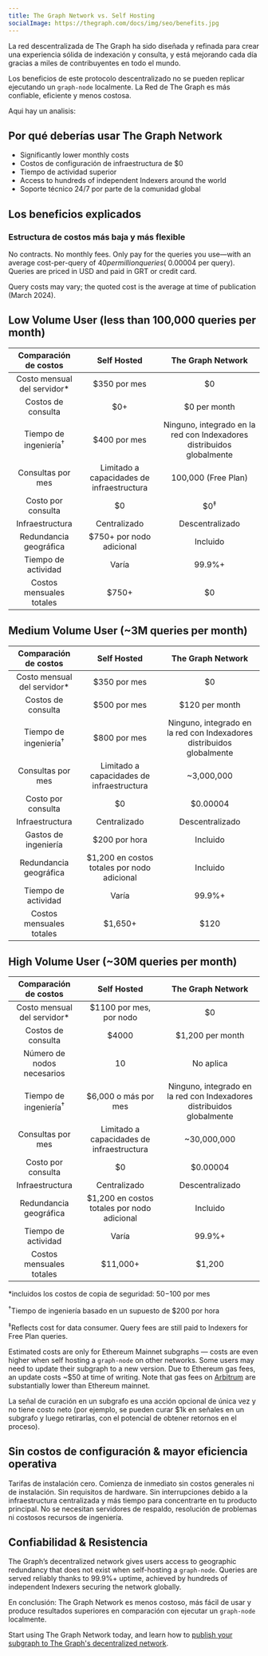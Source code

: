 ```yaml
---
title: The Graph Network vs. Self Hosting
socialImage: https://thegraph.com/docs/img/seo/benefits.jpg
---
```


La red descentralizada de The Graph ha sido diseñada y refinada para crear una experiencia sólida de indexación y consulta, y está mejorando cada día gracias a miles de contribuyentes en todo el mundo.

Los beneficios de este protocolo descentralizado no se pueden replicar ejecutando un `graph-node` localmente. La Red de The Graph es más confiable, eficiente y menos costosa.

Aqui hay un analisis:

## Por qué deberías usar The Graph Network

- Significantly lower monthly costs
- Costos de configuración de infraestructura de $0
- Tiempo de actividad superior
- Access to hundreds of independent Indexers around the world
- Soporte técnico 24/7 por parte de la comunidad global

## Los beneficios explicados

### Estructura de costos más baja y más flexible

No contracts. No monthly fees. Only pay for the queries you use—with an average cost-per-query of $40 per million queries (~$0.00004 per query). Queries are priced in USD and paid in GRT or credit card.

Query costs may vary; the quoted cost is the average at time of publication (March 2024).

## Low Volume User (less than 100,000 queries per month)

| Comparación de costos | Self Hosted | The Graph Network |
| :-: | :-: | :-: |
| Costo mensual del servidor\* | $350 por mes | $0 |
| Costos de consulta | $0+ | $0 per month |
| Tiempo de ingeniería<sup>†</sup> | $400 por mes | Ninguno, integrado en la red con Indexadores distribuidos globalmente |
| Consultas por mes | Limitado a capacidades de infraestructura | 100,000 (Free Plan) |
| Costo por consulta | $0 | $0<sup>‡</sup> |
| Infraestructura | Centralizado | Descentralizado |
| Redundancia geográfica | $750+ por nodo adicional | Incluido |
| Tiempo de actividad | Varía | 99.9%+ |
| Costos mensuales totales | <span className="highlight-row" />$750+ | $0 |

## Medium Volume User (~3M queries per month)

| Comparación de costos | Self Hosted | The Graph Network |
| :-: | :-: | :-: |
| Costo mensual del servidor\* | $350 por mes | $0 |
| Costos de consulta | $500 por mes | $120 per month |
| Tiempo de ingeniería<sup>†</sup> | $800 por mes | Ninguno, integrado en la red con Indexadores distribuidos globalmente |
| Consultas por mes | Limitado a capacidades de infraestructura | ~3,000,000 |
| Costo por consulta | $0 | $0.00004 |
| Infraestructura | Centralizado | Descentralizado |
| Gastos de ingeniería | $200 por hora | Incluido |
| Redundancia geográfica | $1,200 en costos totales por nodo adicional | Incluido |
| Tiempo de actividad | Varía | 99.9%+ |
| Costos mensuales totales | <span className="highlight-row" /> $1,650+ | $120 |

## High Volume User (~30M queries per month)

| Comparación de costos | Self Hosted | The Graph Network |
| :-: | :-: | :-: |
| Costo mensual del servidor\* | $1100 por mes, por nodo | $0 |
| Costos de consulta | $4000 | $1,200 per month |
| Número de nodos necesarios | 10 | No aplica |
| Tiempo de ingeniería<sup>†</sup> | $6,000 o más por mes | Ninguno, integrado en la red con Indexadores distribuidos globalmente |
| Consultas por mes | Limitado a capacidades de infraestructura | ~30,000,000 |
| Costo por consulta | $0 | $0.00004 |
| Infraestructura | Centralizado | Descentralizado |
| Redundancia geográfica | $1,200 en costos totales por nodo adicional | Incluido |
| Tiempo de actividad | Varía | 99.9%+ |
| Costos mensuales totales | <span className="highlight-row" /> $11,000+ | $1,200 |

\*incluidos los costos de copia de seguridad: $50-$100 por mes

<sup>†</sup>Tiempo de ingeniería basado en un supuesto de $200 por hora

<sup>‡</sup>Reflects cost for data consumer. Query fees are still paid to Indexers for Free Plan queries.

Estimated costs are only for Ethereum Mainnet subgraphs — costs are even higher when self hosting a `graph-node` on other networks. Some users may need to update their subgraph to a new version. Due to Ethereum gas fees, an update costs ~$50 at time of writing. Note that gas fees on [Arbitrum](/arbitrum/arbitrum-faq/) are substantially lower than Ethereum mainnet.

La señal de curación en un subgrafo es una acción opcional de única vez y no tiene costo neto (por ejemplo, se pueden curar $1k en señales en un subgrafo y luego retirarlas, con el potencial de obtener retornos en el proceso).

## Sin costos de configuración & mayor eficiencia operativa

Tarifas de instalación cero. Comienza de inmediato sin costos generales ni de instalación. Sin requisitos de hardware. Sin interrupciones debido a la infraestructura centralizada y más tiempo para concentrarte en tu producto principal. No se necesitan servidores de respaldo, resolución de problemas ni costosos recursos de ingeniería.

## Confiabilidad & Resistencia

The Graph’s decentralized network gives users access to geographic redundancy that does not exist when self-hosting a `graph-node`. Queries are served reliably thanks to 99.9%+ uptime, achieved by hundreds of independent Indexers securing the network globally.

En conclusión: The Graph Network es menos costoso, más fácil de usar y produce resultados superiores en comparación con ejecutar un `graph-node` localmente.

Start using The Graph Network today, and learn how to [publish your subgraph to The Graph's decentralized network](/quick-start/).
